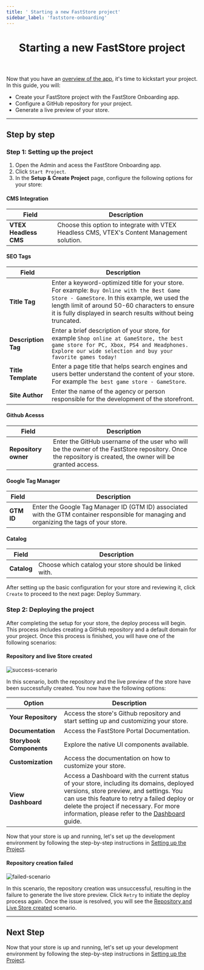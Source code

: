 ```yaml
---
title: ' Starting a new FastStore project'
sidebar_label: 'faststore-onboarding'
---
```



<header>

# Starting a new FastStore project

</header>

Now that you have an [overview of the app](/docs/getting-started/faststore-onboarding/overview), it's time to kickstart your project. In this guide, you will:

- Create your FastStore project with the FastStore Onboarding app.
- Configure a GitHub repository for your project.
- Generate a live preview of your store.

---

## Step by step

### Step 1: Setting up the project

1. Open the Admin and acess the FastStore Onboarding app.
2. Click `Start Project`.
3. In the **Setup & Create Project** page, configure the following options for your store:

#### CMS Integration

| Field             | Description     |
| ----------------- | --------------- |
| **VTEX Headless CMS** | Choose this option to integrate with VTEX Headless CMS, VTEX's Content Management solution. |

#### SEO Tags

| Field           | Description     |
| --------------- | --------------- |
| **Title Tag**       | Enter a keyword-optimized title for your store. For example: `Buy Online with the Best Game Store - GameStore`. In this example, we used the length limit of around 50-60 characters to ensure it is fully displayed in search results without being truncated. |
| **Description Tag** | Enter a brief description of your store, for example `Shop online at GameStore, the best game store for PC, Xbox, PS4 and Headphones. Explore our wide selection and buy your favorite games today!` |
| **Title Template**  | Enter a page title that helps search engines and users better understand the content of your store. For example `The best game store - GameStore`. |
| **Site Author**     | Enter the name of the agency or person responsible for the development of the storefront. |

#### Github Acesss

| Field                | Description     |
| -------------------- | --------------- |
| **Repository owner** | Enter the GitHub username of the user who will be the owner of the FastStore repository. Once the repository is created, the owner will be granted access. |

#### Google Tag Manager

| Field                | Description     |
| -------------------- | --------------- |
| **GTM ID** | Enter the Google Tag Manager ID (GTM ID) associated with the GTM container responsible for managing and organizing the tags of your store. |

#### Catalog

| Field                | Description     |
| -------------------- | --------------- |
| **Catalog** | Choose which catalog your store should be linked with. |

After setting up the basic configuration for your store and reviewing it, click `Create` to proceed to the next page: Deploy Summary.

### Step 2: Deploying the project

After completing the setup for your store, the deploy process will begin. This process includes creating a GitHub repository and a default domain for your project. Once this process is finished, you will have one of the following scenarios:

#### Repository and live Store created

![success-scenario](https://vtexhelp.vtexassets.com/assets/docs/src/fs-deploy-summary___fff7675f0520efb8e7fbf51307af69f8.png)

In this scenario, both the repository and the live preview of the store have been successfully created. You now have the following options:

| Option                    | Description                                                                                                   |
| ------------------------- | ------------------------------------------------------------------------------------------------------------- |
| **Your Repository**       | Access the store's Github repository and start setting up and customizing your store. |
| **Documentation**         | Access the FastStore Portal Documentation.                                                                    |
| **Storybook Components**  | Explore the native UI components available.                                                                 |
| **Customization**         | Access the documentation on how to customize your store.                                                      |
| **View Dashboard**        | Access a Dashboard with the current status of your store, including its domains, deployed versions, store preview, and settings. You can use this feature to retry a failed deploy or delete the project if necessary. For more information, please refer to the [Dashboard](/docs/getting-started/1-faststore-onboarding/dashboard) guide. |

Now that your store is up and running, let's set up the development environment by following the step-by-step instructions in [Setting up the Project](/docs/getting-started/settingup-project).

#### Repository creation failed

![failed-scenario](https://vtexhelp.vtexassets.com/assets/docs/src/fs-deploy-error___82b3aa8e15a88bbe4fb8f134eba79fca.png)

In this scenario, the repository creation was unsuccessful, resulting in the failure to generate the live store preview. Click `Retry` to initiate the deploy process again. Once the issue is resolved, you will see the [Repository and Live Store created](#repository-and-live-store-created) scenario.

---

## Next Step

Now that your store is up and running, let's set up your development environment by following the step-by-step instructions in [Setting up the Project](/docs/getting-started/settingup-project).
